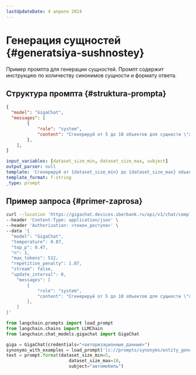 ```yaml
---
lastUpdateDate: 4 апреля 2024
---
```


# Генерация сущностей {#generatsiya-sushnostey}

Пример промпта для генерации сущностей.
Промпт содержит инструкцию по количеству синонимов сущности и формату ответа.

## Структура промпта {#struktura-prompta}

<Tabs queryString="tool">
<TabItem value="api" label="GigaChat API" default>

```json
{
  "model": "GigaChat",
  "messages": [
        {
            "role": "system",
            "content": "Сгенерируй от 5 до 10 объектов для сущности \"автомобиль\" для каждого объекта сгенерируй до 10 синонимов. Придерживайся следующих правил: объекты и синонимы должны быть уникальны, не придумывай несуществующие слова и выражения, если у тебя закончились варианты, то не генерируй ничего. Результат верни в формате JSON-массива без каких-либо пояснений, например, [{\"entity\": \"название объекта\", \"synonyms\": [\"синоним1\", \"синоним2\"]}]."
        },
    ],
}
```

</TabItem>
<TabItem value="sdk" label="GigaChain" >

```yaml
input_variables: [dataset_size_min, dataset_size_max, subject]
output_parser: null
template: 'Сгенерируй от {dataset_size_min} до {dataset_size_max} объектов для сущности "{subject}" для каждого объекта сгенерируй до 10 синонимов. Придерживайся следующих правил: объекты и синонимы должны быть уникальны, не придумывай несуществующие слова и выражения, если у тебя закончились варианты, то не генерируй ничего. Результат верни в формате JSON-массива без каких-либо пояснений, например, [{"entity": "название объекта", "synonyms": ["синоним1", "синоним2"]}].'
template_format: f-string
_type: prompt
```

</TabItem>
</Tabs>

## Пример запроса {#primer-zaprosa}

<Tabs queryString="tool">
<TabItem value="api" label="GigaChat API" default>

```sh
curl --location 'https://gigachat.devices.sberbank.ru/api/v1/chat/completions' \
--header 'Content-Type: application/json' \
--header 'Authorization: <токен_доступа>' \
--data '{
  "model": "GigaChat", 
  "temperature": 0.87, 
  "top_p": 0.47, 
  "n": 1, 
  "max_tokens": 512, 
  "repetition_penalty": 1.07, 
  "stream": false, 
  "update_interval": 0, 
    "messages": [
        {
            "role": "system",
            "content": "Сгенерируй от 5 до 10 объектов для сущности \"автомобиль\" для каждого объекта сгенерируй до 10 синонимов. Придерживайся следующих правил: объекты и синонимы должны быть уникальны, не придумывай несуществующие слова и выражения, если у тебя закончились варианты, то не генерируй ничего. Результат верни в формате JSON-массива без каких-либо пояснений, например, [{\"entity\": \"название объекта\", \"synonyms\": [\"синоним1\", \"синоним2\"]}]."
        },
    ]
}'
```

</TabItem>
<TabItem value="sdk" label="GigaChain" >

```python
from langchain.prompts import load_prompt
from langchain.chains import LLMChain
from langchain.chat_models.gigachat import GigaChat

giga = GigaChat(credentials="<авторизационные_данные>")
synonyms_with_examples = load_prompt('lc://prompts/synonyms/entity_generation.yaml')
text = prompt.format(dataset_size_min=5,
                        dataset_size_max=10,
                        subject="автомобиль")
```

</TabItem>
</Tabs>